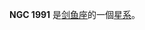 {{NGCInfoBox|NGCID=NGC 1991|發現者=約翰·弗里德里希·威廉·赫歇爾|發現日期=1837年1月2日|其他編號=NGC 1974,ESO 85-SC89|曆元=J2000.0|赤經=5時28分0.4秒
|赤緯=-67°25'23"|星座=剑鱼座|星體=星系|星等=9|表面亮度=|藍等=}}

'''NGC 1991''' 是[[剑鱼座|剑鱼座]]的一個[[星系|星系]]。

{{NGCReference|1991}}
{{Catalogs|NGC=1991}}